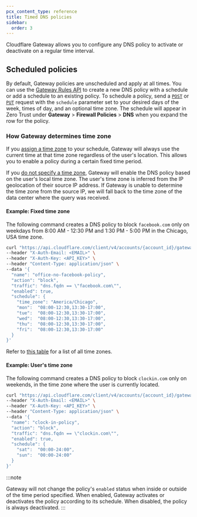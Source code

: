 ```yaml
---
pcx_content_type: reference
title: Timed DNS policies
sidebar:
  order: 3
---
```


Cloudflare Gateway allows you to configure any DNS policy to activate or deactivate on a regular time interval.

## Scheduled policies

By default, Gateway policies are unscheduled and apply at all times. You can use the [Gateway Rules API](/api/operations/zero-trust-gateway-rules-create-zero-trust-gateway-rule) to create a new DNS policy with a schedule or add a schedule to an existing policy. To schedule a policy, send a [`POST`](/api/operations/zero-trust-gateway-rules-create-zero-trust-gateway-rule) or [`PUT`](/api/operations/zero-trust-gateway-rules-update-zero-trust-gateway-rule) request with the `schedule` parameter set to your desired days of the week, times of day, and an optional time zone. The schedule will appear in Zero Trust under **Gateway** > **Firewall Policies** > **DNS** when you expand the row for the policy.

### How Gateway determines time zone

If you [assign a time zone](#example-fixed-time-zone) to your schedule, Gateway will always use the current time at that time zone regardless of the user's location. This allows you to enable a policy during a certain fixed time period.

If you [do not specify a time zone](#example-users-time-zone), Gateway will enable the DNS policy based on the user's local time zone. The user's time zone is inferred from the IP geolocation of their source IP address. If Gateway is unable to determine the time zone from the source IP, we will fall back to the time zone of the data center where the query was received.

#### Example: Fixed time zone

The following command creates a DNS policy to block `facebook.com` only on weekdays from 8:00 AM - 12:30 PM and 1:30 PM - 5:00 PM in the Chicago, USA time zone.

```bash
curl "https://api.cloudflare.com/client/v4/accounts/{account_id}/gateway/rules" \
--header "X-Auth-Email: <EMAIL>" \
--header "X-Auth-Key: <API_KEY>" \
--header "Content-Type: application/json" \
--data '{
  "name": "office-no-facebook-policy",
  "action": "block",
  "traffic": "dns.fqdn == \"facebook.com\"",
  "enabled": true,
  "schedule": {
    "time_zone": "America/Chicago",
    "mon":  "08:00-12:30,13:30-17:00",
    "tue":  "08:00-12:30,13:30-17:00",
    "wed":  "08:00-12:30,13:30-17:00",
    "thu":  "08:00-12:30,13:30-17:00",
    "fri":  "08:00-12:30,13:30-17:00"
  }
}'
```

Refer to [this table](https://en.wikipedia.org/wiki/List_of_tz_database_time_zones#List) for a list of all time zones.

#### Example: User's time zone

The following command creates a DNS policy to block `clockin.com` only on weekends, in the time zone where the user is currently located.

```bash
curl "https://api.cloudflare.com/client/v4/accounts/{account_id}/gateway/rules" \
--header "X-Auth-Email: <EMAIL>" \
--header "X-Auth-Key: <API_KEY>" \
--header "Content-Type: application/json" \
--data '{
  "name": "clock-in-policy",
  "action": "block",
  "traffic": "dns.fqdn == \"clockin.com\"",
  "enabled": true,
  "schedule": {
    "sat":  "00:00-24:00",
    "sun":  "00:00-24:00"
  }
}'
```

:::note

Gateway will not change the policy's `enabled` status when inside or outside of the time period specified. When enabled, Gateway activates or deactivates the policy according to its schedule. When disabled, the policy is always deactivated.
:::
